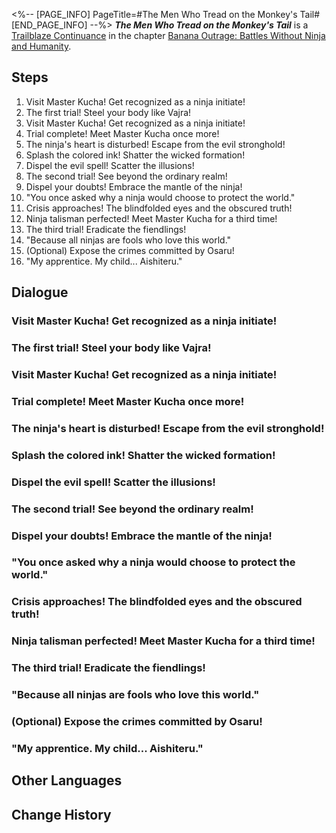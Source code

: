 <%-- [PAGE_INFO]
PageTitle=#The Men Who Tread on the Monkey's Tail#
[END_PAGE_INFO] --%>
{{Stub|Dialogue.}}
{{Mission Infobox
|id            = 1034208
|title         = 
|image         = <!--Mission The Men Who Tread on the Monkey's Tail.png-->
|type          = Trailblaze Continuance
|event_name    = 
|chapter       = Banana Outrage: Battles Without Ninja and Humanity
|requirements  = {{subst:void|<!--Unknown: {"Type":"Manual"}-->}}
|summary       = <!--official mission summary from Fate's Atlas-->
|characters    = Trailblazer
|startLocation = [[Penacony]] - [[Past Life: Shadowed Reverie &mdash; Fantasia]]
|world         = Penacony
|area          = Past Life: Shadowed Reverie &mdash; Fantasia
|prev          = 
|next          = 
|rewards       = Trailblaze EXP*500; Stellar Jade*60; Traveler's Guide*6; Refined Aether*6; Credit*60,000
}}
'''''The Men Who Tread on the Monkey's Tail''''' is a [[Trailblaze Continuance]] in the chapter [[Banana Outrage: Battles Without Ninja and Humanity]].

==Steps==
# Visit Master Kucha! Get recognized as a ninja initiate!
# The first trial! Steel your body like Vajra!
# Visit Master Kucha! Get recognized as a ninja initiate!
# Trial complete! Meet Master Kucha once more!
# The ninja's heart is disturbed! Escape from the evil stronghold!
# Splash the colored ink! Shatter the wicked formation!
# Dispel the evil spell! Scatter the illusions!
# The second trial! See beyond the ordinary realm!
# Dispel your doubts! Embrace the mantle of the ninja!
# "You once asked why a ninja would choose to protect the world."
# Crisis approaches! The blindfolded eyes and the obscured truth!
# Ninja talisman perfected! Meet Master Kucha for a third time!
# The third trial! Eradicate the fiendlings!
# "Because all ninjas are fools who love this world."
# (Optional) Expose the crimes committed by Osaru!
# "My apprentice. My child... Aishiteru."

<!--
==Gameplay Notes==

--><!--
==Trial Character==

-->
==Dialogue==
{{Stub Dialogue}}

===Visit Master Kucha! Get recognized as a ninja initiate!===
{{Mission Description|type=continuance|location=Past Life: Shadowed Reverie &mdash; Fantasia|The Dazzling Ninja Hero's past unfurls like a Ukiyo-e scroll. Just what kind of untold sorrow and pain is hiding behind her determined facade and cheerful smile...? Having passed the challenges set by the Ninja Grandmaster, Master Kucha, you are now eligible to bear the title of a ninja initiate as he had previous stated.<br />AK-A-3, are you enjoying your little ninja game?}}
{{Dialogue Start}}
:{{tx}}
{{Dialogue End}}

===The first trial! Steel your body like Vajra!===
{{Mission Description|type=continuance|location=Past Life: Shadowed Reverie &mdash; Fantasia|update|The Dazzling Ninja Hero's past unfurls like a Ukiyo-e scroll. Just what kind of untold sorrow and pain is hiding behind her determined facade and cheerful smile...? As a ninja initiate, you must continue your torturous trial daily to attain the swift movements, acute senses, and impressive karate skills of a true ninja. You absolutely cannot retreat or be afraid.<br />AK-A-3, you've known that you're an experimental subject from the moment of your birth, aren't you?}}
{{Dialogue Start}}
:{{tx}}
{{Dialogue End}}

===Visit Master Kucha! Get recognized as a ninja initiate!===
{{Mission Description|type=continuance|location=Past Life: Shadowed Reverie &mdash; Fantasia|update|The Dazzling Ninja Hero's past unfurls like a Ukiyo-e scroll. Just what kind of untold sorrow and pain is hiding behind her determined facade and cheerful smile...? Having passed the challenges set by the Ninja Grandmaster, Master Kucha, you are now eligible to bear the title of a ninja initiate as he had previous stated.<br />AK-A-3, are you enjoying your little ninja game?}}
{{Dialogue Start}}
:{{tx}}
{{Dialogue End}}

===Trial complete! Meet Master Kucha once more!===
{{Mission Description|type=continuance|location=Past Life: Shadowed Reverie &mdash; Fantasia|update|You have overcome all three trials, and the physical pain you have endured is but a trifle. Inform Master Kucha of your accomplishments, signaling your progress toward becoming a true ninja. With such smooth progress in training... It is certain that one day you shall dissipate the gloomy haze shrouding the Ninja Capital.<br />AK-A-3, you're drowning in all those lies. Is it out of sympathy for yourself, or for the elder who also sympathizes with you?}}
{{Dialogue Start}}
:{{tx}}
{{Dialogue End}}

===The ninja's heart is disturbed! Escape from the evil stronghold!===
{{Mission Description|type=continuance|location=Past Life: Shadowed Reverie &mdash; Fantasia|update|Umbra Headmistress has assumed the mantle of new grandmaster... However, she doesn't follow the ninja tenets like Master Kucha. Her actions elude your comprehension... Perhaps this serves as the most rigorous trial.<br />AK-A-3, you know what is happening here. You know you can easily crush those fools before you like insects... Yet you opt to continue your ninja game, right?}}
{{Dialogue Start}}
:{{tx}}
{{Dialogue End}}

===Splash the colored ink! Shatter the wicked formation!===
{{Dialogue Start}}
:{{tx}}
{{Dialogue End}}

===Dispel the evil spell! Scatter the illusions!===
{{Dialogue Start}}
:{{tx}}
{{Dialogue End}}

===The second trial! See beyond the ordinary realm!===
{{Mission Description|type=continuance|location=Past Life: Shadowed Reverie &mdash; Fantasia|update|The Dazzling Ninja Hero's past unfurls like a Ukiyo-e scroll. Just what kind of untold sorrow and pain is hiding behind her determined facade and cheerful smile...? As a ninja initiate, you must continue your torturous trial daily to attain the swift movements, acute senses, and impressive karate skills of a true ninja. You absolutely cannot retreat or be afraid.<br />AK-A-3, you've known that you're an experimental subject from the moment of your birth, aren't you?}}
{{Dialogue Start}}
:{{tx}}
{{Dialogue End}}

===Dispel your doubts! Embrace the mantle of the ninja!===
{{Mission Description|type=continuance|location=Past Life: Shadowed Reverie &mdash; Fantasia|update|Umbra Headmistress has assumed the mantle of new grandmaster... However, she doesn't follow the ninja tenets like Master Kucha. Her actions elude your comprehension... Perhaps this serves as the most rigorous trial.<br />AK-A-3, you know what is happening here. You know you can easily crush those fools before you like insects... Yet you opt to continue your ninja game, right?}}
{{Dialogue Start}}
:{{tx}}
{{Dialogue End}}

==="You once asked why a ninja would choose to protect the world."===
{{Mission Description|type=continuance|location=Past Life: Shadowed Reverie &mdash; Fantasia|update|Soon, all here will deteriorate into savage monkeys obstructing the Rangers, a fate sealed the moment they entered the AtaviSearch Forest. You know that his way of the ninja has ended, yet you chose not to debunk the false promises he offered you even till his end. Now, you will continue to live with this lie, then conduct your hunt. You will hunt until the way of the ninja's bitter end.<br />Your name as a ninja is true, your way of the ninja is true, and the path beneath your feet is true. So, press forward.}}
{{Dialogue Start}}
:{{tx}}
{{Dialogue End}}

===Crisis approaches! The blindfolded eyes and the obscured truth!===
{{Dialogue Start}}
:{{tx}}
{{Dialogue End}}

===Ninja talisman perfected! Meet Master Kucha for a third time!===
{{Dialogue Start}}
:{{tx}}
{{Dialogue End}}

===The third trial! Eradicate the fiendlings!===
{{Mission Description|type=continuance|location=Past Life: Shadowed Reverie &mdash; Fantasia|update|The Dazzling Ninja Hero's past unfurls like a Ukiyo-e scroll. Just what kind of untold sorrow and pain is hiding behind her determined facade and cheerful smile...? As a ninja initiate, you must continue your torturous trial daily to attain the swift movements, acute senses, and impressive karate skills of a true ninja. You absolutely cannot retreat or be afraid.<br />AK-A-3, you've known that you're an experimental subject from the moment of your birth, aren't you?}}
{{Dialogue Start}}
:{{tx}}
{{Dialogue End}}

==="Because all ninjas are fools who love this world."===
{{Mission Description|type=continuance|location=Past Life: Shadowed Reverie &mdash; Fantasia|update|Soon, all here will deteriorate into savage monkeys obstructing the Rangers, a fate sealed the moment they entered the AtaviSearch Forest. You know that his way of the ninja has ended, yet you chose not to debunk the false promises he offered you even till his end. Now, you will continue to live with this lie, then conduct your hunt. You will hunt until the way of the ninja's bitter end.<br />Your name as a ninja is true, your way of the ninja is true, and the path beneath your feet is true. So, press forward.}}
{{Dialogue Start}}
:{{tx}}
{{Dialogue End}}

===(Optional) Expose the crimes committed by Osaru!===
{{Mission Description|type=continuance|location=Past Life: Shadowed Reverie &mdash; Fantasia|update|The Dazzling Ninja Hero's past unfurls like a Ukiyo-e scroll. Just what kind of untold sorrow and pain is hiding behind her determined facade and cheerful smile...? Having passed the challenges set by the Ninja Grandmaster, Master Kucha, you are now eligible to bear the title of a ninja initiate as he had previous stated.<br />AK-A-3, are you enjoying your little ninja game?}}
{{Dialogue Start}}
:{{tx}}
{{Dialogue End}}

==="My apprentice. My child... Aishiteru."===
{{Mission Description|type=continuance|location=Past Life: Shadowed Reverie &mdash; Fantasia|update|Soon, all here will deteriorate into savage monkeys obstructing the Rangers, a fate sealed the moment they entered the AtaviSearch Forest. You know that his way of the ninja has ended, yet you chose not to debunk the false promises he offered you even till his end. Now, you will continue to live with this lie, then conduct your hunt. You will hunt until the way of the ninja's bitter end.<br />Your name as a ninja is true, your way of the ninja is true, and the path beneath your feet is true. So, press forward.}}
{{Dialogue Start}}
:{{tx}}
{{Mission Description|type=continuance|location=Past Life: Shadowed Reverie &mdash; Fantasia|update|The Dazzling Ninja Hero's past unfurls like a Ukiyo-e scroll. Just what kind of untold sorrow and pain is hiding behind her determined facade and cheerful smile...? As a ninja initiate, you must continue your torturous training daily to attain the swift movements, acute senses, and impressive karate skills of a true ninja. You absolutely cannot retreat or be afraid.<br />AK-A-2, you've known that you're an experimental subject from the moment of your birth, aren't you?}}
{{Dialogue End}}

==Other Languages==
{{Other Languages
|en   = The Men Who Tread on the Monkey's Tail
|zhs  = 踏猴尾
|zht  = 踏猴尾的人
|ja   = サルの尾を踏む
|ko   = 원숭이 꼬리를 밟은 사나이
|es   = Los hombres que caminan sobre la cola del mono
|fr   = Les hommes qui marchèrent sur la queue du singe
|ru   = Идущие за хвостом обезьяны
|th   = ผู้เหยียบหางวานร
|vi   = Đạp Đuôi Khỉ
|de   = Die Männer, die auf des Affen Schwanz traten
|id   = Menginjak Ekor Monyet
|pt   = Os Homens que Pisaram na Cauda do Macaco
}}

==Change History==
{{Change History|2.6}}
